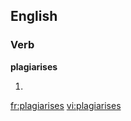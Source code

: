 
==English==

===Verb===
'''plagiarises'''

# {{third-person singular of|[[plagiarise]]}}

[[fr:plagiarises]]
[[vi:plagiarises]]